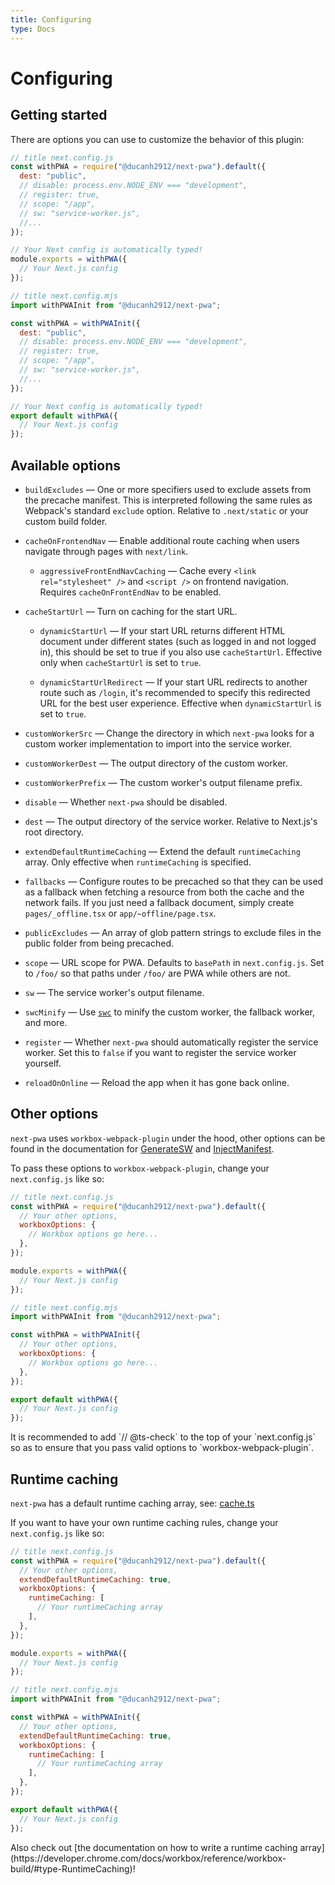 ```yaml
---
title: Configuring
type: Docs
---
```


# Configuring

## Getting started

There are options you can use to customize the behavior of this plugin:

<Tabs>

```js
// title next.config.js
const withPWA = require("@ducanh2912/next-pwa").default({
  dest: "public",
  // disable: process.env.NODE_ENV === "development",
  // register: true,
  // scope: "/app",
  // sw: "service-worker.js",
  //...
});

// Your Next config is automatically typed!
module.exports = withPWA({
  // Your Next.js config
});
```

```js
// title next.config.mjs
import withPWAInit from "@ducanh2912/next-pwa";

const withPWA = withPWAInit({
  dest: "public",
  // disable: process.env.NODE_ENV === "development",
  // register: true,
  // scope: "/app",
  // sw: "service-worker.js",
  //...
});

// Your Next config is automatically typed!
export default withPWA({
  // Your Next.js config
});
```

</Tabs>

## Available options

- `buildExcludes` — One or more specifiers used to exclude assets from the precache manifest. This is interpreted following the same rules as Webpack's
  standard `exclude` option. Relative to `.next/static` or your custom build folder.

- `cacheOnFrontendNav` — Enable additional route caching when users navigate through pages with `next/link`.

  - `aggressiveFrontEndNavCaching` — Cache every `<link rel="stylesheet" />` and `<script />` on frontend navigation. Requires `cacheOnFrontEndNav` to be enabled.

- `cacheStartUrl` — Turn on caching for the start URL.

  - `dynamicStartUrl` — If your start URL returns different HTML document under different states (such as logged in and not logged in), this
    should be set to true if you also use `cacheStartUrl`. Effective only when `cacheStartUrl` is set to `true`.

  - `dynamicStartUrlRedirect` — If your start URL redirects to another route such as `/login`, it's recommended to specify this redirected URL for the best
    user experience. Effective when `dynamicStartUrl` is set to `true`.

- `customWorkerSrc` — Change the directory in which `next-pwa` looks for a custom worker implementation to import into the service worker.

- `customWorkerDest` — The output directory of the custom worker.

- `customWorkerPrefix` — The custom worker's output filename prefix.

- `disable` — Whether `next-pwa` should be disabled.

- `dest` — The output directory of the service worker. Relative to Next.js's root directory.

- `extendDefaultRuntimeCaching` — Extend the default `runtimeCaching` array. Only effective when `runtimeCaching` is specified.

- `fallbacks` — Configure routes to be precached so that they can be used as a fallback when fetching a resource from both the cache and the network fails.
  If you just need a fallback document, simply create `pages/_offline.tsx` or `app/~offline/page.tsx`.

- `publicExcludes` — An array of glob pattern strings to exclude files in the public folder from being precached.

- `scope` — URL scope for PWA. Defaults to `basePath` in `next.config.js`. Set to `/foo/` so that paths under `/foo/` are PWA while others are not.

- `sw` — The service worker's output filename.

- `swcMinify` — Use [`swc`](https://swc.rs) to minify the custom worker, the fallback worker, and more.

- `register` — Whether `next-pwa` should automatically register the service worker. Set this to `false` if you want to register the service worker yourself.

- `reloadOnOnline` — Reload the app when it has gone back online.

## Other options

`next-pwa` uses `workbox-webpack-plugin` under the hood, other options can be found in the documentation for [GenerateSW](https://developer.chrome.com/docs/workbox/modules/workbox-webpack-plugin/#generatesw-plugin) and
[InjectManifest](https://developer.chrome.com/docs/workbox/modules/workbox-webpack-plugin/#injectmanifest-plugin).

To pass these options to `workbox-webpack-plugin`, change your `next.config.js` like so:

<Tabs>

```js
// title next.config.js
const withPWA = require("@ducanh2912/next-pwa").default({
  // Your other options,
  workboxOptions: {
    // Workbox options go here...
  },
});

module.exports = withPWA({
  // Your Next.js config
});
```

```js
// title next.config.mjs
import withPWAInit from "@ducanh2912/next-pwa";

const withPWA = withPWAInit({
  // Your other options,
  workboxOptions: {
    // Workbox options go here...
  },
});

export default withPWA({
  // Your Next.js config
});
```

</Tabs>

<Callout>
  It is recommended to add `// @ts-check` to the top of your `next.config.js` so
  as to ensure that you pass valid options to `workbox-webpack-plugin`.
</Callout>

## Runtime caching

`next-pwa` has a default runtime caching array, see: [cache.ts](https://github.com/DuCanhGH/next-pwa/tree/master/packages/next-pwa/src/cache.ts)

If you want to have your own runtime caching rules, change your `next.config.js` like so:

<Tabs>

```js
// title next.config.js
const withPWA = require("@ducanh2912/next-pwa").default({
  // Your other options,
  extendDefaultRuntimeCaching: true,
  workboxOptions: {
    runtimeCaching: [
      // Your runtimeCaching array
    ],
  },
});

module.exports = withPWA({
  // Your Next.js config
});
```

```js
// title next.config.mjs
import withPWAInit from "@ducanh2912/next-pwa";

const withPWA = withPWAInit({
  // Your other options,
  extendDefaultRuntimeCaching: true,
  workboxOptions: {
    runtimeCaching: [
      // Your runtimeCaching array
    ],
  },
});

export default withPWA({
  // Your Next.js config
});
```

</Tabs>

<Callout>
  Also check out [the documentation on how to write a runtime caching
  array](https://developer.chrome.com/docs/workbox/reference/workbox-build/#type-RuntimeCaching)!
</Callout>
